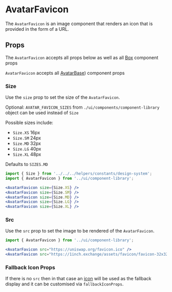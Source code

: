 


# AvatarFavicon

The `AvatarFavicon` is an image component that renders an icon that is provided in the form of a URL.

<Canvas>
  <Story id="components-componentlibrary-avatarfavicon--default-story" />
</Canvas>

## Props

The `AvatarFavicon` accepts all props below as well as all [Box](/docs/components-ui-box--default-story#props) component props

<ArgsTable of={AvatarFavicon} />

`AvatarFavicon` accepts all [AvatarBase](components-componentlibrary-avatarbase--default-story))
component props

<ArgsTable of={AvatarBase} />

### Size

Use the `size` prop to set the size of the `AvatarFavicon`.

Optional: `AVATAR_FAVICON_SIZES` from `./ui/components/component-library` object can be used instead of `Size`

Possible sizes include:

- `Size.XS` 16px
- `Size.SM` 24px
- `Size.MD` 32px
- `Size.LG` 40px
- `Size.XL` 48px

Defaults to `SIZES.MD`

<Canvas>
  <Story id="components-componentlibrary-avatarfavicon--size" />
</Canvas>

```jsx
import { Size } from '../../../helpers/constants/design-system';
import { AvatarFavicon } from '../ui/component-library';

<AvatarFavicon size={Size.XS} />
<AvatarFavicon size={Size.SM} />
<AvatarFavicon size={Size.MD} />
<AvatarFavicon size={Size.LG} />
<AvatarFavicon size={Size.XL} />
```

### Src

Use the `src` prop to set the image to be rendered of the `AvatarFavicon`.

<Canvas>
  <Story id="components-componentlibrary-avatarfavicon--src" />
</Canvas>

```jsx
import { AvatarFavicon } from '../ui/component-library';

<AvatarFavicon src="https://uniswap.org/favicon.ico" />
<AvatarFavicon src="https://1inch.exchange/assets/favicon/favicon-32x32.png" />
```

### Fallback Icon Props

If there is no `src` then in that case an [icon](/docs/components-componentlibrary-icon--default-story) will be used as the fallback display and it can be customised via `fallbackIconProps`.
